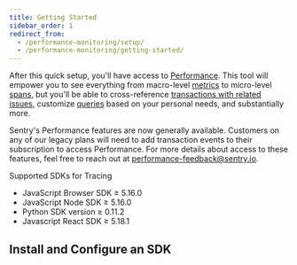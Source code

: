 ```yaml
---
title: Getting Started
sidebar_order: 1
redirect_from:
  - /performance-monitoring/setup/
  - /performance-monitoring/getting-started/
---
```


After this quick setup, you'll have access to [Performance](/product/performance/). This tool will empower you to see everything from macro-level [metrics](/product/performance/metrics/) to micro-level [spans](/product/performance/event-detail/), but you'll be able to cross-reference [transactions with related issues](/performance-monitoring/performance/transaction-summary/), customize [queries](/product/discover-queries/query-builder/) based on your personal needs, and substantially more.

<Alert>
<markdown>

Sentry's Performance features are now generally available. Customers on any of our legacy plans will need to add transaction events to their subscription to access Performance. For more details about access to these features, feel free to reach out at [performance-feedback@sentry.io](mailto:performance-feedback@sentry.io).

Supported SDKs for Tracing

- JavaScript Browser SDK ≥ 5.16.0
- JavaScript Node SDK ≥ 5.16.0
- Python SDK version ≥ 0.11.2
- Javascript React SDK ≥ 5.18.1

</markdown>
</Alert>

## Install and Configure an SDK

<PlatformContent includePath="performance-monitoring/configuration" />
